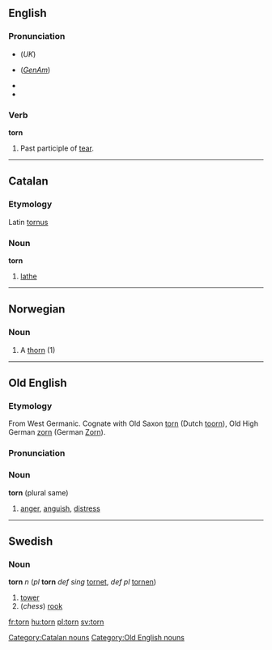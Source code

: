==English==

===Pronunciation===
*{{IPA|/tɔ:n/}} (''UK'')
*{{IPA|/tɔrn/}} (''[[w:General American|GenAm]]'')
*{{audio|en-us-torn.ogg|Audio (US)}}
*{{audio|en-uk-torn.ogg|Audio (UK)}}

===Verb===
'''torn'''

# Past participle of [[tear]].


----

==Catalan==
===Etymology===
Latin [[tornus]]
===Noun===
'''torn'''

# [[lathe]]

[[Category:Catalan nouns]]

----

==Norwegian==
===Noun===
{{no-noun-c|torn}}
#A [[thorn]] (1)

----

==Old English==
===Etymology===
From West Germanic.  Cognate with Old Saxon [[#Old Saxon|torn]] (Dutch [[toorn]]), Old High German [[zorn]] (German [[Zorn]]).

===Pronunciation===
{{IPA|/torn/}}

===Noun===
'''torn''' {{n}} (plural same)
# [[anger]], [[anguish]], [[distress]]

[[Category:Old English nouns]]

----

==Swedish==
===Noun===
'''torn''' ''n'' (''pl'' '''torn''' ''def sing'' [[tornet]], ''def pl'' [[tornen]])

#[[tower]]
#(''chess'') [[rook]]

[[fr:torn]]
[[hu:torn]]
[[pl:torn]]
[[sv:torn]]